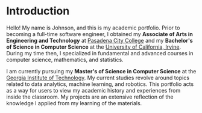 # Introduction
 
Hello! My name is Johnson, and this is my academic portfolio. Prior to becoming a full-time software engineer, I obtained
my **Associate of Arts in Engineering and Technology** at [Pasadena City College](https://pasadena.edu/) and my 
**Bachelor's of Science in Computer Science** at the [University of California, Irvine](https://uci.edu/).
During my time then, I specialized in fundamental and advanced courses in computer science, mathematics, and statistics.

I am currently pursuing my **Master's of Science in Computer Science** at the [Georgia Institute of Technology](https://www.gatech.edu/). 
My current studies revolve around topics related to data analytics, machine learning, and robotics. This portfolio acts as a way
for users to view my academic history and experiences from inside the classroom. 
My projects are an extensive reflection of the knowledge I applied from my learning of the materials.